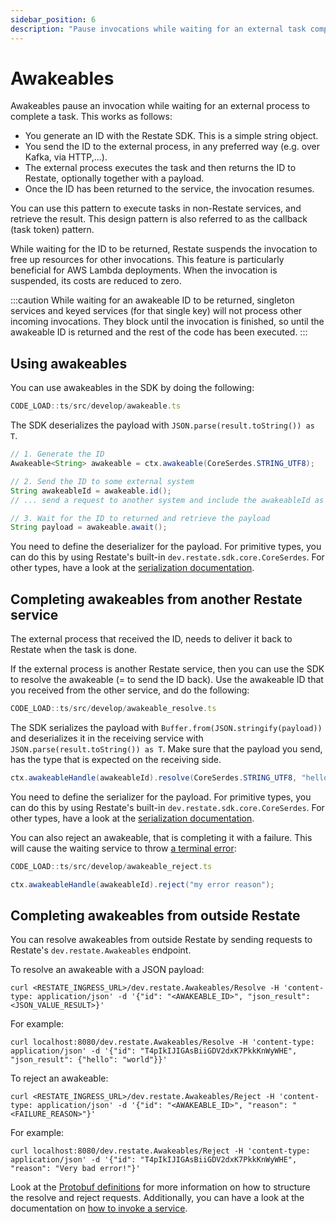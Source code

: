 ```yaml
---
sidebar_position: 6
description: "Pause invocations while waiting for an external task completion."
---
```



# Awakeables

Awakeables pause an invocation while waiting for an external process to complete a task. 
This works as follows:
- You generate an ID with the Restate SDK. This is a simple string object.
- You send the ID to the external process, in any preferred way (e.g. over Kafka, via HTTP,...).
- The external process executes the task and then returns the ID to Restate, optionally together with a payload. 
- Once the ID has been returned to the service, the invocation resumes.

You can use this pattern to execute tasks in non-Restate services, and retrieve the result. This design pattern is also referred to as the callback (task token) pattern.

While waiting for the ID to be returned, Restate suspends the invocation to free up resources for other invocations.
This feature is particularly beneficial for AWS Lambda deployments.
When the invocation is suspended, its costs are reduced to zero.

:::caution
While waiting for an awakeable ID to be returned, singleton services and keyed services (for that single key) will not process other incoming invocations.
They block until the invocation is finished, so until the awakeable ID is returned and the rest of the code has been executed. 
:::

## Using awakeables

You can use awakeables in the SDK by doing the following:

<Tabs groupId="sdk" queryString>
<TabItem value="ts" label="TypeScript">

```typescript
CODE_LOAD::ts/src/develop/awakeable.ts
```

The SDK deserializes the payload with `JSON.parse(result.toString()) as T`.

</TabItem>
<TabItem value="java" label="Java">

```java
// 1. Generate the ID
Awakeable<String> awakeable = ctx.awakeable(CoreSerdes.STRING_UTF8);

// 2. Send the ID to some external system
String awakeableId = awakeable.id();
// ... send a request to another system and include the awakeableId as callback url...

// 3. Wait for the ID to returned and retrieve the payload
String payload = awakeable.await();
```

You need to define the deserializer for the payload.
For primitive types, you can do this by using Restate's built-in `dev.restate.sdk.core.CoreSerdes`.
For other types, have a look at the [serialization documentation](/develop/sdk/serialization).

</TabItem>
</Tabs>



## Completing awakeables from another Restate service

The external process that received the ID, needs to deliver it back to Restate when the task is done.

If the external process is another Restate service, then you can use the SDK to resolve the awakeable (= to send the ID back).
Use the awakeable ID that you received from the other service, and do the following:

<Tabs groupId="sdk" queryString>
<TabItem value="ts" label="TypeScript">

```typescript
CODE_LOAD::ts/src/develop/awakeable_resolve.ts
```

The SDK serializes the payload with `Buffer.from(JSON.stringify(payload))` and deserializes it in the receiving service with `JSON.parse(result.toString()) as T`.
Make sure that the payload you send, has the type that is expected on the receiving side.

</TabItem>
<TabItem value="java" label="Java">

```java
ctx.awakeableHandle(awakeableId).resolve(CoreSerdes.STRING_UTF8, "hello");
```

You need to define the serializer for the payload.
For primitive types, you can do this by using Restate's built-in `dev.restate.sdk.core.CoreSerdes`.
For other types, have a look at the [serialization documentation](/develop/sdk/serialization).

</TabItem>
</Tabs>

You can also reject an awakeable, that is completing it with a failure. This will cause the waiting service to throw [a terminal error](/develop/sdk/error-handling):

<Tabs groupId="sdk" queryString>
<TabItem value="ts" label="TypeScript">

```typescript
CODE_LOAD::ts/src/develop/awakeable_reject.ts
```

</TabItem>
<TabItem value="java" label="Java">

```java
ctx.awakeableHandle(awakeableId).reject("my error reason");
```

</TabItem>
</Tabs>



## Completing awakeables from outside Restate

You can resolve awakeables from outside Restate by sending requests to Restate's `dev.restate.Awakeables` endpoint.

To resolve an awakeable with a JSON payload:

```shell
curl <RESTATE_INGRESS_URL>/dev.restate.Awakeables/Resolve -H 'content-type: application/json' -d '{"id": "<AWAKEABLE_ID>", "json_result": <JSON_VALUE_RESULT>}'
```

For example:

```shell
curl localhost:8080/dev.restate.Awakeables/Resolve -H 'content-type: application/json' -d '{"id": "T4pIkIJIGAsBiiGDV2dxK7PkkKnWyWHE", "json_result": {"hello": "world"}}'
```

To reject an awakeable:

```shell
curl <RESTATE_INGRESS_URL>/dev.restate.Awakeables/Reject -H 'content-type: application/json' -d '{"id": "<AWAKEABLE_ID>", "reason": "<FAILURE_REASON>"}'
```

For example:

```shell
curl localhost:8080/dev.restate.Awakeables/Reject -H 'content-type: application/json' -d '{"id": "T4pIkIJIGAsBiiGDV2dxK7PkkKnWyWHE", "reason": "Very bad error!"}'
```

Look at the [Protobuf definitions](https://github.com/restatedev/proto/blob/main/dev/restate/services.proto)
for more information on how to structure the resolve and reject requests.
Additionally, you can have a look at the documentation on [how to invoke a service](/operate/invocation).